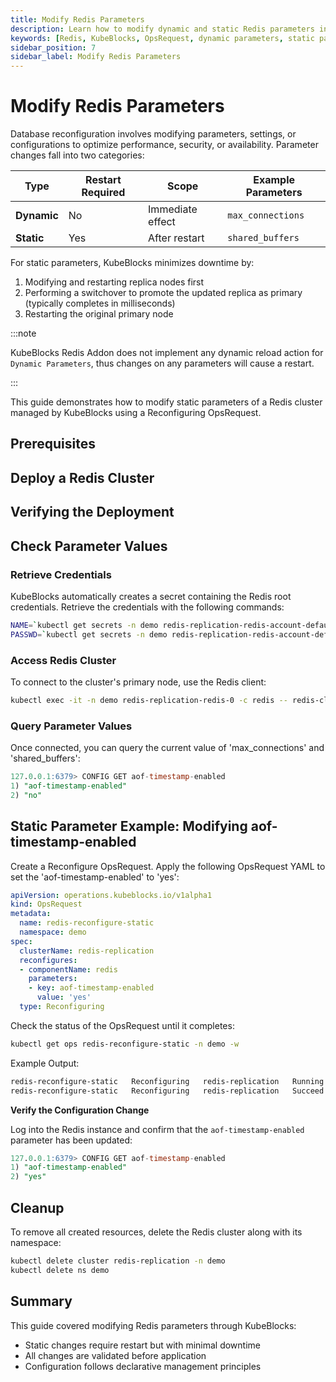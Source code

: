 ```yaml
---
title: Modify Redis Parameters
description: Learn how to modify dynamic and static Redis parameters in KubeBlocks using Reconfiguring OpsRequest to optimize database performance and availability.
keywords: [Redis, KubeBlocks, OpsRequest, dynamic parameters, static parameters, database configuration]
sidebar_position: 7
sidebar_label: Modify Redis Parameters
---
```


# Modify Redis Parameters

Database reconfiguration involves modifying parameters, settings, or configurations to optimize performance, security, or availability. Parameter changes fall into two categories:

| Type | Restart Required | Scope | Example Parameters |
|------|------------------|-------|--------------------|
| **Dynamic** | No | Immediate effect | `max_connections` |
| **Static** | Yes | After restart | `shared_buffers` |

For static parameters, KubeBlocks minimizes downtime by:
1. Modifying and restarting replica nodes first
2. Performing a switchover to promote the updated replica as primary (typically completes in milliseconds)
3. Restarting the original primary node

:::note

KubeBlocks Redis Addon does not implement any dynamic reload action for `Dynamic Parameters`, thus changes on any parameters will cause a restart.

:::

This guide demonstrates how to modify static parameters of a Redis cluster managed by KubeBlocks using a Reconfiguring OpsRequest.

## Prerequisites


<Prerequisites />

## Deploy a Redis Cluster


<CreatePGCluster />

## Verifying the Deployment


<VerifyPGCluster />

## Check Parameter Values

### Retrieve Credentials
KubeBlocks automatically creates a secret containing the Redis root credentials. Retrieve the credentials with the following commands:
```bash
NAME=`kubectl get secrets -n demo redis-replication-redis-account-default -o jsonpath='{.data.username}' | base64 -d`
PASSWD=`kubectl get secrets -n demo redis-replication-redis-account-default -o jsonpath='{.data.password}' | base64 -d`
```

### Access Redis Cluster
To connect to the cluster's primary node, use the Redis client:
```bash
kubectl exec -it -n demo redis-replication-redis-0 -c redis -- redis-cli -a ${PASSWD}
```

### Query Parameter Values

Once connected, you can query the current value of 'max_connections' and 'shared_buffers':
```sql
127.0.0.1:6379> CONFIG GET aof-timestamp-enabled
1) "aof-timestamp-enabled"
2) "no"
```

## Static Parameter Example: Modifying aof-timestamp-enabled

Create a Reconfigure OpsRequest. Apply the following OpsRequest YAML to set the 'aof-timestamp-enabled' to 'yes':

```yaml
apiVersion: operations.kubeblocks.io/v1alpha1
kind: OpsRequest
metadata:
  name: redis-reconfigure-static
  namespace: demo
spec:
  clusterName: redis-replication
  reconfigures:
  - componentName: redis
    parameters:
    - key: aof-timestamp-enabled
      value: 'yes'
  type: Reconfiguring
```

Check the status of the OpsRequest until it completes:

```bash
kubectl get ops redis-reconfigure-static -n demo -w
```

Example Output:
```bash
redis-reconfigure-static   Reconfiguring   redis-replication   Running   -/-        5s
redis-reconfigure-static   Reconfiguring   redis-replication   Succeed   -/-        33s
```

**Verify the Configuration Change**

Log into the Redis instance and confirm that the `aof-timestamp-enabled` parameter has been updated:

```sql
127.0.0.1:6379> CONFIG GET aof-timestamp-enabled
1) "aof-timestamp-enabled"
2) "yes"
```

## Cleanup
To remove all created resources, delete the Redis cluster along with its namespace:
```bash
kubectl delete cluster redis-replication -n demo
kubectl delete ns demo
```

## Summary
This guide covered modifying Redis parameters through KubeBlocks:
- Static changes require restart but with minimal downtime
- All changes are validated before application
- Configuration follows declarative management principles
